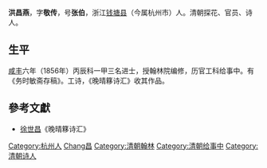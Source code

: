 '''洪昌燕'''，字'''敬传'''，号'''张伯'''，浙江[[钱塘县|钱塘县]]（今属杭州市）人。清朝探花、官员、诗人。

== 生平 ==
[[咸丰_(年号)|咸丰]]六年（1856年）丙辰科一甲三名进士，授翰林院编修，历官工科给事中。有《务时敏斋存稿》。工诗，《晚晴簃诗汇》收其作品。

==參考文獻==
*[[徐世昌|徐世昌]]《晚晴簃诗汇》

{{咸豐六年丙辰科殿試金榜}}

{{Authority control}}

{{DEFAULTSORT:Hong洪}}
[[Category:杭州人|Category:杭州人]]
[[Category:洪姓|Chang昌]]
[[Category:清朝翰林|Category:清朝翰林]]
[[Category:清朝给事中|Category:清朝给事中]]
[[Category:清朝诗人|Category:清朝诗人]]
